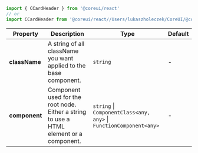 
```jsx
import { CCardHeader } from '@coreui/react'
// or
import CCardHeader from '@coreui/react//Users/lukaszholeczek/CoreUI/@coreui/react/packages/coreui-react/src/components/card/CCardHeader'
```

| Property | Description | Type | Default |
| --- | --- | --- | --- |
| **className** | A string of all className you want applied to the base component. | `string` | - |
| **component** | Component used for the root node. Either a string to use a HTML element or a component. | `string` \| `ComponentClass<any, any>` \| `FunctionComponent<any>` | - |

